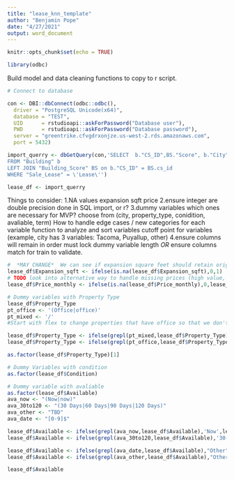 ```yaml
---
title: "lease_knn_template"
author: "Benjamin Pope"
date: "4/27/2021"
output: word_document
---
```


```r
knitr::opts_chunk$set(echo = TRUE)
```

```r
library(odbc)
```
Build model and data cleaning functions to copy to r script.  

```r
# Connect to database

con <- DBI::dbConnect(odbc::odbc(),
  driver = "PostgreSQL Unicode(x64)",
  database = "TEST",
  UID      = rstudioapi::askForPassword("Database user"),
  PWD      = rstudioapi::askForPassword("Database password"),
  server = "greentrike.cfvgdrxonjze.us-west-2.rds.amazonaws.com",
  port = 5432)
```

```r
import_querry <- dbGetQuery(con,'SELECT  b."CS_ID",BS."Score", b."City", b."Property_Type", b."SquareFeet", b."Price_monthly", b."Expansion_sqft", b."Condition", b."Available", b."Term"
FROM "Building" b
LEFT JOIN "Building_Score" BS on b."CS_ID" = BS.cs_id
WHERE "Sale_Lease" = \'Lease\'')

lease_df <- import_querry
```

Things to consider:
  1.NA values
    expansion sqft
    price
  2.ensure integer are double precision
    done in SQL import, or r?
  3.dummy variables
    which ones are necessary for MVP?
      choose from (city, property_type, conidition, avaliable, term)
    How to handle edge cases / new categories for each variable
      function to analyze and sort variables
      cutoff point for variables (example, city has 3 variables: Tacoma, Puyallup, other)
  4.ensure columns will remain in order
    must lock dummy variable length *OR* ensure columns match for train to validate.
    

```r
#  *MAY CHANGE*  We can see if expansion square feet should retain origian values, or just be marked as an option.
lease_df$Expansion_sqft <- ifelse(is.na(lease_df$Expansion_sqft),0,1)
# TODO look into alternative way to handle missing prices (high value, mean) and see if we can eliminate them higher up the data pipeline.
lease_df$Price_monthly <- ifelse(is.na(lease_df$Price_monthly),0,lease_df$Price_monthly)
```


```r
# Dummy variables with Property Type
lease_df$Property_Type
pt_office <- '(Office|office)'
pt_mixed <- '/'
#Start with flex to change properties that have office so that we don't double dip.

lease_df$Property_Type <- ifelse(grepl(pt_mixed,lease_df$Property_Type),'Flex',lease_df$Property_Type)
lease_df$Property_Type <- ifelse(grepl(pt_office,lease_df$Property_Type),'Office',lease_df$Property_Type)

as.factor(lease_df$Property_Type)[1]
```

```r
# Dummy Variables with condition 
as.factor(lease_df$Condition)
```

```r
# Dummy variable with avaliable
as.factor(lease_df$Available)
ava_now <- "(Now|now)"
ava_30to120 <- "(30 Days|60 Days|90 Days|120 Days)"
ava_other <- "TBD"
ava_date <- "[0-9]$"

lease_df$Available <- ifelse(grepl(ava_now,lease_df$Available),'Now',lease_df$Available)
lease_df$Available <- ifelse(grepl(ava_30to120,lease_df$Available),'30-120_Days',lease_df$Available)

lease_df$Available <- ifelse(grepl(ava_date,lease_df$Available),"Other",lease_df$Available)
lease_df$Available <- ifelse(grepl(ava_other,lease_df$Available),"Other",lease_df$Available)

lease_df$Available
```

